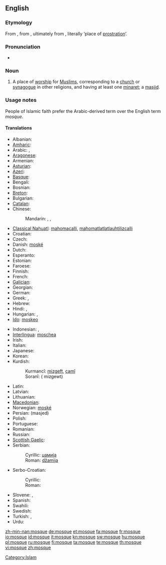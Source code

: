 {{wikipedia}}
==English==

===Etymology===
From {{etyl|fr}} {{term|mosquée|lang=fr}}, from {{etyl|it}} {{term|moschea|lang=it}}, ultimately from {{etyl|ar}} {{term|مسجد|sc=Arab|lang=ar|tr=masjid}}, literally ‘place of [[prostration]]’.

===Pronunciation===
* {{audio|en-us-mosque.ogg|Audio (US)}}

===Noun===
{{en-noun}}

# {{Islam}} A place of [[worship]] for [[Muslim]]s, corresponding to a [[church]] or [[synagogue]] in other religions, and having at least one [[minaret]]; a [[masjid]].

===Usage notes===
People of Islamic faith prefer the Arabic-derived term {{term|masjid}} over the English term ''mosque''.

====Translations====
{{trans-top|a place of worship for muslims}}
* Albanian: {{t|sq|xhami|f}}
* [[Amharic]]: {{tø|am|መስጊድ|tr=mäsgid|sc=Ethi}}
* Arabic: {{t-|ar|مسجد|m|tr=masjid|sc=Arab}},  {{t-|ar|جامع|m|tr=jaami`|sc=Arab}}
* [[Aragonese]]: {{t|an|mezquita|f}}
* Armenian: {{t-|hy|մզկիթ|tr=mzkit’|sc=Armn|xs=Armenian}}
* [[Asturian]]: {{t|ast|mezquita|f}}
* [[Azeri]]: {{t+|az|məscid|xs=Azeri}}
* [[Basque]]: {{t|eu|meskita}}
* Bengali: {{tø|bn|মসজিদ|tr=masjid|sc=Beng}}
* Bosnian: {{t-|bs|džamija|f}}
* [[Breton]]: {{t|br|moskeenn|f}}
* Bulgarian: {{t+|bg|джамия|f|sc=Cyrl}}
* [[Catalan]]: {{t|ca|mesquita|f}}
* Chinese:
*: Mandarin: {{t-|cmn|清真寺|tr=qīngzhēnsì|sc=Hani|xs=Mandarin}},  {{t|cmn|禮拜寺|sc=Hani|xs=Mandarin}},  {{t|cmn|礼拜寺|tr=lǐbàisì|sc=Hani|xs=Mandarin}}
* [[Classical Nahuatl]]: [[mahomacalli]], [[mahomatlatlatlauhtilizcalli]]
* Croatian: {{t-|hr|džamija|f}}
* Czech: {{t+|cs|mešita|f}}
* Danish: [[moské]]
* Dutch: {{t+|nl|moskee|f}}
* Esperanto: {{t|eo|moskeo}}
* Estonian: {{t-|et|mošee}}
* Faroese: {{t-|fo|moska|f|xs=Faroese}}
* Finnish: {{t+|fi|moskeija}}
* French: {{t+|fr|mosquée|f}}
* [[Galician]]: {{t|gl|mesquita|f}}
* Georgian: {{t-|ka|მეჩეთი|tr=meč’et’i|xs=Georgian}}
* German: {{t+|de|Moschee|f}}
* Greek: {{t|el|τέμενος|n|tr=témenos|sc=Grek}}, {{t+|el|τζαμί|n|tr=tzamí|sc=Grek}}
* Hebrew: {{t|he|מסגד|m|tr=misgad|alt=מִסְגָּד|sc=Hebr}}
* Hindi: {{t|hi|मसजिद|sc=Deva|tr=masjid}}, {{t|hi|मस्जिद|sc=Deva|tr=masjid}}
* Hungarian: {{t+|hu|dzsámi}}, {{t+|hu|mecset}}
* [[Ido]]: [[moskeo]]
{{trans-mid}}
* Indonesian: {{t+|id|mesjid|xs=Indonesian}}, {{t+|id|masjid|xs=Indonesian}}
* [[Interlingua]]: [[moschea]]
* Irish: {{t|ga|mosc}}
* Italian: {{t-|it|moschea}}
* Japanese: {{t|ja|モスク|mosuku}}
* Korean: {{t|ko|모스크|sc=Kore}}
* Kurdish:
*: Kurmancî: [[mizgeft]], [[camî]]
*: Soranî: {{ku-Arab|[[مزگه‌وت]]}}( mizgewt)
* Latin: {{t|la|meschita}}
* Latvian: {{t|lv|mošeja|f}}
* Lithuanian: {{t|lt|mečètė|f}}
* [[Macedonian]]: {{t-|mk|џамија|f|tr=džámija|sc=Cyrl|xs=Macedonian}}
* Norwegian: [[moské]]
* Persian: {{fa-Arab|[[مسجد]]}} (masjed)
* Polish: {{t+|pl|meczet|m}}
* Portuguese: {{t+|pt|mesquita}}
* Romanian: {{t-|ro|moschee|f}}
* Russian: {{t+|ru|мечеть|f|tr=mečét'|sc=Cyrl}}
* [[Scottish Gaelic]]: {{t|gd|mosg}}
* Serbian:
*: Cyrillic: [[џамија#Serbian|џамија]] {{f}}
*: Roman: [[džamija#Serbian|džamija]] {{f}}
* Serbo-Croatian:
*: Cyrillic: {{t|sh|џамија|f|sc=Cyrl|alt=џа́мија}}
*: Roman: {{t|sh|džamija|f|alt=džámija}}
* Slovene: {{t+|sl|mošeja|alt=mošéja|f}}, {{t+|sl|džamija|alt=džámija|f}}
* Spanish: {{t+|es|mezquita}}
* Swahili: {{t|sw|msikiti|xs=Swahili}}
* Swedish: {{t+|sv|moské}}
* Turkish: {{t+|tr|cami}}, {{t+|tr|mescit}}
* Urdu: {{t|ur|مسجد|tr=masjid|m}}
{{trans-bottom}}

[[Category:Islam]]

[[zh-min-nan:mosque]]
[[de:mosque]]
[[et:mosque]]
[[fa:mosque]]
[[fr:mosque]]
[[io:mosque]]
[[id:mosque]]
[[it:mosque]]
[[kn:mosque]]
[[sw:mosque]]
[[hu:mosque]]
[[pl:mosque]]
[[ru:mosque]]
[[fi:mosque]]
[[ta:mosque]]
[[te:mosque]]
[[th:mosque]]
[[vi:mosque]]
[[zh:mosque]]